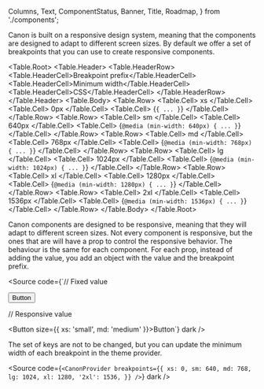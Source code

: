   Columns,
  Text,
  ComponentStatus,
  Banner,
  Title,
  Roadmap,
} from './components';

<Meta title="Core Concepts/Responsive" />

<Unstyled>

<Title type="h1">Responsive</Title>
<Text>
  Canon is built on a responsive design system, meaning that the components are
  designed to adapt to different screen sizes. By default we offer a set of
  breakpoints that you can use to create responsive components.
</Text>

<Title type="h2" style={{ marginBottom: '16px' }}>
  Breakpoints
</Title>

<Table.Root>
  <Table.Header>
    <Table.HeaderRow>
      <Table.HeaderCell>Breakpoint prefix</Table.HeaderCell>
      <Table.HeaderCell>Minimum width</Table.HeaderCell>
      <Table.HeaderCell>CSS</Table.HeaderCell>
    </Table.HeaderRow>
  </Table.Header>
  <Table.Body>
    <Table.Row>
      <Table.Cell>
        <Chip head>xs</Chip>
      </Table.Cell>
      <Table.Cell>
        <Chip>0px</Chip>
      </Table.Cell>
      <Table.Cell>
        <Chip>{`{ ... }`}</Chip>
      </Table.Cell>
    </Table.Row>
    <Table.Row>
      <Table.Cell>
        <Chip head>sm</Chip>
      </Table.Cell>
      <Table.Cell>
        <Chip>640px</Chip>
      </Table.Cell>
      <Table.Cell>
        <Chip>{`@media (min-width: 640px) { ... }`}</Chip>
      </Table.Cell>
    </Table.Row>
    <Table.Row>
      <Table.Cell>
        <Chip head>md</Chip>
      </Table.Cell>
      <Table.Cell>
        <Chip>768px</Chip>
      </Table.Cell>
      <Table.Cell>
        <Chip>{`@media (min-width: 768px) { ... }`}</Chip>
      </Table.Cell>
    </Table.Row>
    <Table.Row>
      <Table.Cell>
        <Chip head>lg</Chip>
      </Table.Cell>
      <Table.Cell>
        <Chip>1024px</Chip>
      </Table.Cell>
      <Table.Cell>
        <Chip>{`@media (min-width: 1024px) { ... }`}</Chip>
      </Table.Cell>
    </Table.Row>
    <Table.Row>
      <Table.Cell>
        <Chip head>xl</Chip>
      </Table.Cell>
      <Table.Cell>
        <Chip>1280px</Chip>
      </Table.Cell>
      <Table.Cell>
        <Chip>{`@media (min-width: 1280px) { ... }`}</Chip>
      </Table.Cell>
    </Table.Row>
    <Table.Row>
      <Table.Cell>
        <Chip head>2xl</Chip>
      </Table.Cell>
      <Table.Cell>
        <Chip>1536px</Chip>
      </Table.Cell>
      <Table.Cell>
        <Chip>{`@media (min-width: 1536px) { ... }`}</Chip>
      </Table.Cell>
    </Table.Row>
  </Table.Body>
</Table.Root>

<Title type="h2">Responsive components</Title>

<Text>
  Canon components are designed to be responsive, meaning that they will adapt
  to different screen sizes. Not every component is responsive, but the ones
  that are will have a prop to control the responsive behavior.
</Text>

<Text>
  The behaviour is the same for each component. For each prop, instead of adding
  the value, you add an object with the value and the breakpoint prefix.
</Text>

<Source
  code={`// Fixed value

<Button size="small">Button</Button>

// Responsive value

<Button size={{ xs: 'small', md: 'medium' }}>Button</Button>`} dark />

<Title type="h2">How to update breakpoints</Title>

<Text>
  The set of keys are not to be changed, but you can update the minimum width of
  each breakpoint in the theme provider.
</Text>

<Source
  code={`<CanonProvider breakpoints={{
  xs: 0,
  sm: 640,
  md: 768,
  lg: 1024,
  xl: 1280,
  '2xl': 1536,
}} />`}
  dark
/>

</Unstyled>

